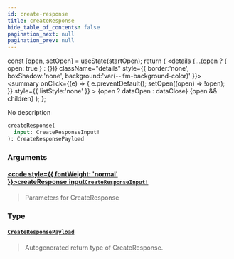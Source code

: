 ```yaml
---
id: create-response
title: createResponse
hide_table_of_contents: false
pagination_next: null
pagination_prev: null
---
```







  const [open, setOpen] = useState(startOpen);
  return (
    <details {...(open ? { open: true } : {})} className="details" style={{ border:'none', boxShadow:'none', background:'var(--ifm-background-color)' }}>
      <summary
        onClick={(e) => {
          e.preventDefault();
          setOpen((open) => !open);
        }}
        style={{ listStyle:'none' }}
      >
      {open ? dataOpen : dataClose}
      </summary>
      {open && children}
    </details>
  );
};




No description


```graphql
createResponse(
  input: CreateResponseInput!
): CreateResponsePayload
```


### Arguments

#### [<code style={{ fontWeight: 'normal' }}>createResponse.<b>input</b></code>](#)<Bullet />[`CreateResponseInput!`](/inputs/create-response-input) <Badge class="secondary" text="non-null"/> <Badge class="secondary" text="input"/>
> Parameters for CreateResponse
> 

### Type

#### [`CreateResponsePayload`](/objects/create-response-payload) <Badge class="secondary" text="object"/>
> Autogenerated return type of CreateResponse.
> 



